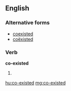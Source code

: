 ==English==

===Alternative forms===
* [[coexisted]] {{qualifier|US}}
* [[coëxisted]]

===Verb===
'''co-existed'''

# {{en-past of|co-exist}}

[[hu:co-existed]]
[[mg:co-existed]]